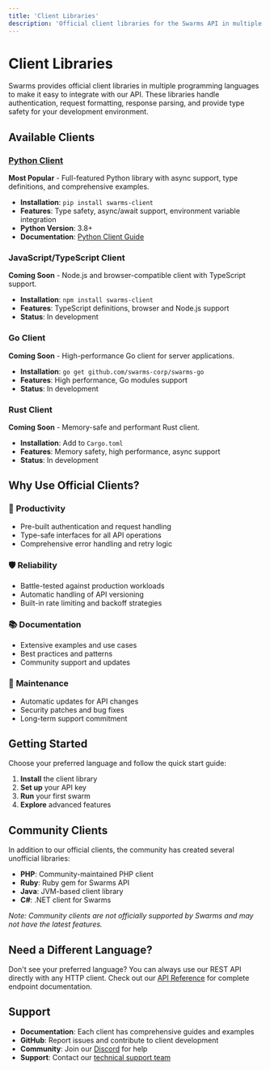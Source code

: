 ```yaml
---
title: 'Client Libraries'
description: 'Official client libraries for the Swarms API in multiple programming languages'
---
```


# Client Libraries

Swarms provides official client libraries in multiple programming languages to make it easy to integrate with our API. These libraries handle authentication, request formatting, response parsing, and provide type safety for your development environment.

## Available Clients

### [Python Client](/clients/python-client)
**Most Popular** - Full-featured Python library with async support, type definitions, and comprehensive examples.

- **Installation**: `pip install swarms-client`
- **Features**: Type safety, async/await support, environment variable integration
- **Python Version**: 3.8+
- **Documentation**: [Python Client Guide](/clients/python-client)

### JavaScript/TypeScript Client
**Coming Soon** - Node.js and browser-compatible client with TypeScript support.

- **Installation**: `npm install swarms-client`
- **Features**: TypeScript definitions, browser and Node.js support
- **Status**: In development

### Go Client
**Coming Soon** - High-performance Go client for server applications.

- **Installation**: `go get github.com/swarms-corp/swarms-go`
- **Features**: High performance, Go modules support
- **Status**: In development

### Rust Client
**Coming Soon** - Memory-safe and performant Rust client.

- **Installation**: Add to `Cargo.toml`
- **Features**: Memory safety, high performance, async support
- **Status**: In development

## Why Use Official Clients?

### 🚀 **Productivity**
- Pre-built authentication and request handling
- Type-safe interfaces for all API operations
- Comprehensive error handling and retry logic

### 🛡️ **Reliability**
- Battle-tested against production workloads
- Automatic handling of API versioning
- Built-in rate limiting and backoff strategies

### 📚 **Documentation**
- Extensive examples and use cases
- Best practices and patterns
- Community support and updates

### 🔧 **Maintenance**
- Automatic updates for API changes
- Security patches and bug fixes
- Long-term support commitment

## Getting Started

Choose your preferred language and follow the quick start guide:

1. **Install** the client library
2. **Set up** your API key
3. **Run** your first swarm
4. **Explore** advanced features

## Community Clients

In addition to our official clients, the community has created several unofficial libraries:

- **PHP**: Community-maintained PHP client
- **Ruby**: Ruby gem for Swarms API
- **Java**: JVM-based client library
- **C#**: .NET client for Swarms

*Note: Community clients are not officially supported by Swarms and may not have the latest features.*

## Need a Different Language?

Don't see your preferred language? You can always use our REST API directly with any HTTP client. Check out our [API Reference](/api-reference/endpoints) for complete endpoint documentation.

## Support

- **Documentation**: Each client has comprehensive guides and examples
- **GitHub**: Report issues and contribute to client development
- **Community**: Join our [Discord](https://discord.gg/EamjgSaEQf) for help
- **Support**: Contact our [technical support team](/resources/technical-support)
